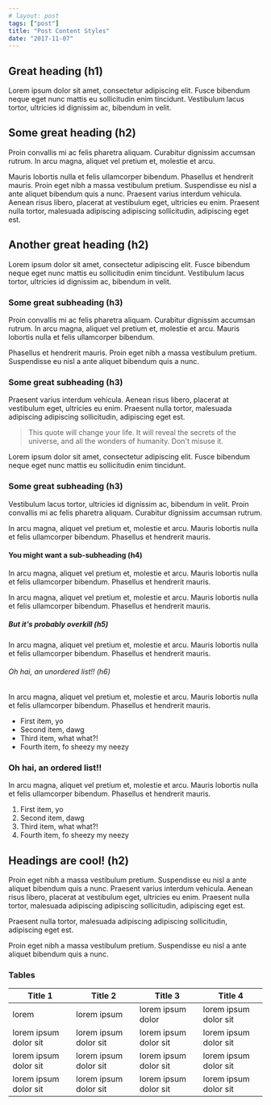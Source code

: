 ```yaml
---
# layout: post
tags: ["post"]
title: "Post Content Styles"
date: "2017-11-07"
---
```

## Great heading (h1)
Lorem ipsum dolor sit amet, consectetur adipiscing elit. Fusce bibendum neque eget nunc mattis eu sollicitudin enim tincidunt. Vestibulum lacus tortor, ultricies id dignissim ac, bibendum in velit.

## Some great heading (h2)

Proin convallis mi ac felis pharetra aliquam. Curabitur dignissim accumsan rutrum. In arcu magna, aliquet vel pretium et, molestie et arcu.

Mauris lobortis nulla et felis ullamcorper bibendum. Phasellus et hendrerit mauris. Proin eget nibh a massa vestibulum pretium. Suspendisse eu nisl a ante aliquet bibendum quis a nunc. Praesent varius interdum vehicula. Aenean risus libero, placerat at vestibulum eget, ultricies eu enim. Praesent nulla tortor, malesuada adipiscing adipiscing sollicitudin, adipiscing eget est.

## Another great heading (h2)

Lorem ipsum dolor sit amet, consectetur adipiscing elit. Fusce bibendum neque eget nunc mattis eu sollicitudin enim tincidunt. Vestibulum lacus tortor, ultricies id dignissim ac, bibendum in velit.

### Some great subheading (h3)

Proin convallis mi ac felis pharetra aliquam. Curabitur dignissim accumsan rutrum. In arcu magna, aliquet vel pretium et, molestie et arcu. Mauris lobortis nulla et felis ullamcorper bibendum.

Phasellus et hendrerit mauris. Proin eget nibh a massa vestibulum pretium. Suspendisse eu nisl a ante aliquet bibendum quis a nunc.

### Some great subheading (h3)

Praesent varius interdum vehicula. Aenean risus libero, placerat at vestibulum eget, ultricies eu enim. Praesent nulla tortor, malesuada adipiscing adipiscing sollicitudin, adipiscing eget est.

> This quote will change your life. It will reveal the secrets of the universe, and all the wonders of humanity. Don't misuse it.

Lorem ipsum dolor sit amet, consectetur adipiscing elit. Fusce bibendum neque eget nunc mattis eu sollicitudin enim tincidunt.

### Some great subheading (h3)

Vestibulum lacus tortor, ultricies id dignissim ac, bibendum in velit. Proin convallis mi ac felis pharetra aliquam. Curabitur dignissim accumsan rutrum.


In arcu magna, aliquet vel pretium et, molestie et arcu. Mauris lobortis nulla et felis ullamcorper bibendum. Phasellus et hendrerit mauris.

#### You might want a sub-subheading (h4)

In arcu magna, aliquet vel pretium et, molestie et arcu. Mauris lobortis nulla et felis ullamcorper bibendum. Phasellus et hendrerit mauris.

In arcu magna, aliquet vel pretium et, molestie et arcu. Mauris lobortis nulla et felis ullamcorper bibendum. Phasellus et hendrerit mauris.

##### But it's probably overkill (h5)

In arcu magna, aliquet vel pretium et, molestie et arcu. Mauris lobortis nulla et felis ullamcorper bibendum. Phasellus et hendrerit mauris.

###### Oh hai, an unordered list!! (h6)

In arcu magna, aliquet vel pretium et, molestie et arcu. Mauris lobortis nulla et felis ullamcorper bibendum. Phasellus et hendrerit mauris.

- First item, yo
- Second item, dawg
- Third item, what what?!
- Fourth item, fo sheezy my neezy

### Oh hai, an ordered list!!

In arcu magna, aliquet vel pretium et, molestie et arcu. Mauris lobortis nulla et felis ullamcorper bibendum. Phasellus et hendrerit mauris.

1. First item, yo
2. Second item, dawg
3. Third item, what what?!
4. Fourth item, fo sheezy my neezy



## Headings are cool! (h2)

Proin eget nibh a massa vestibulum pretium. Suspendisse eu nisl a ante aliquet bibendum quis a nunc. Praesent varius interdum vehicula. Aenean risus libero, placerat at vestibulum eget, ultricies eu enim. Praesent nulla tortor, malesuada adipiscing adipiscing sollicitudin, adipiscing eget est.

Praesent nulla tortor, malesuada adipiscing adipiscing sollicitudin, adipiscing eget est.

Proin eget nibh a massa vestibulum pretium. Suspendisse eu nisl a ante aliquet bibendum quis a nunc.

### Tables

Title 1               | Title 2               | Title 3               | Title 4
--------------------- | --------------------- | --------------------- | ---------------------
lorem                 | lorem ipsum           | lorem ipsum dolor     | lorem ipsum dolor sit
lorem ipsum dolor sit | lorem ipsum dolor sit | lorem ipsum dolor sit | lorem ipsum dolor sit
lorem ipsum dolor sit | lorem ipsum dolor sit | lorem ipsum dolor sit | lorem ipsum dolor sit
lorem ipsum dolor sit | lorem ipsum dolor sit | lorem ipsum dolor sit | lorem ipsum dolor sit
